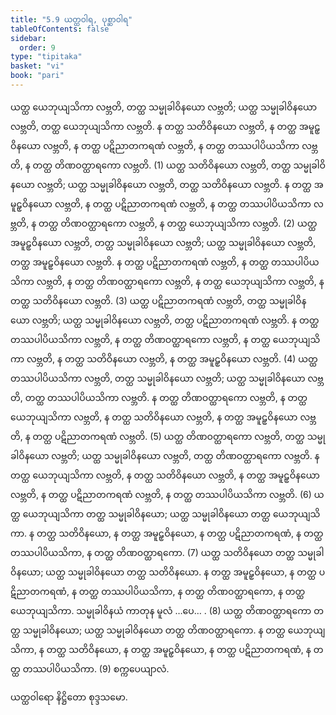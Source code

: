 ```yaml
---
title: "5.9 ယတ္ထဝါရ, ပုစ္ဆာဝါရ"
tableOfContents: false
sidebar:
  order: 9
type: "tipitaka"
basket: "vi"
book: "pari"
---
```



<DynamicBreadcrumb />

<Division number="304" book="pari" e="ch" v="5" p="192">

<Paragraph number="1311" book="pari">
ယတ္ထ ယေဘုယျသိကာ လဗ္ဘတိ, တတ္ထ သမ္မုခါဝိနယော လဗ္ဘတိ; ယတ္ထ သမ္မုခါဝိနယော လဗ္ဘတိ, တတ္ထ ယေဘုယျသိကာ လဗ္ဘတိ. န တတ္ထ သတိဝိနယော လဗ္ဘတိ, န တတ္ထ အမူဠှဝိနယော လဗ္ဘတိ, န တတ္ထ ပဋိညာတကရဏံ လဗ္ဘတိ, န တတ္ထ တဿပါပိယသိကာ လဗ္ဘတိ, န တတ္ထ တိဏဝတ္ထာရကော လဗ္ဘတိ. (1)
</Paragraph>

<Paragraph number="1312" book="pari">
ယတ္ထ သတိဝိနယော လဗ္ဘတိ, တတ္ထ သမ္မုခါဝိနယော လဗ္ဘတိ; ယတ္ထ သမ္မုခါဝိနယော လဗ္ဘတိ, တတ္ထ သတိဝိနယော လဗ္ဘတိ. န တတ္ထ အမူဠှဝိနယော လဗ္ဘတိ, န တတ္ထ ပဋိညာတကရဏံ လဗ္ဘတိ, န တတ္ထ တဿပါပိယသိကာ လဗ္ဘတိ, န တတ္ထ တိဏဝတ္ထာရကော လဗ္ဘတိ, န တတ္ထ ယေဘုယျသိကာ လဗ္ဘတိ. (2)
</Paragraph>

<Paragraph number="1313" book="pari">
ယတ္ထ အမူဠှဝိနယော လဗ္ဘတိ, တတ္ထ သမ္မုခါဝိနယော လဗ္ဘတိ; ယတ္ထ သမ္မုခါဝိနယော လဗ္ဘတိ, တတ္ထ အမူဠှဝိနယော လဗ္ဘတိ. န တတ္ထ ပဋိညာတကရဏံ လဗ္ဘတိ, န တတ္ထ တဿပါပိယသိကာ လဗ္ဘတိ, န တတ္ထ တိဏဝတ္ထာရကော လဗ္ဘတိ, န တတ္ထ ယေဘုယျသိကာ လဗ္ဘတိ, န တတ္ထ သတိဝိနယော လဗ္ဘတိ. (3)
</Paragraph>

<Paragraph number="1314" book="pari">
ယတ္ထ ပဋိညာတကရဏံ လဗ္ဘတိ, တတ္ထ သမ္မုခါဝိနယော လဗ္ဘတိ; ယတ္ထ သမ္မုခါဝိနယော လဗ္ဘတိ, တတ္ထ ပဋိညာတကရဏံ လဗ္ဘတိ. န တတ္ထ တဿပါပိယသိကာ လဗ္ဘတိ, န တတ္ထ တိဏဝတ္ထာရကော လဗ္ဘတိ, န တတ္ထ ယေဘုယျသိကာ လဗ္ဘတိ, န တတ္ထ သတိဝိနယော လဗ္ဘတိ, န တတ္ထ အမူဠှဝိနယော လဗ္ဘတိ. (4)
</Paragraph>

<Paragraph number="1315" book="pari">
ယတ္ထ တဿပါပိယသိကာ လဗ္ဘတိ, တတ္ထ သမ္မုခါဝိနယော လဗ္ဘတိ; ယတ္ထ သမ္မုခါဝိနယော လဗ္ဘတိ, တတ္ထ တဿပါပိယသိကာ လဗ္ဘတိ. န တတ္ထ တိဏဝတ္ထာရကော လဗ္ဘတိ, န တတ္ထ ယေဘုယျသိကာ လဗ္ဘတိ, န တတ္ထ သတိဝိနယော လဗ္ဘတိ, န တတ္ထ အမူဠှဝိနယော လဗ္ဘတိ, န တတ္ထ ပဋိညာတကရဏံ လဗ္ဘတိ. (5)
</Paragraph>

<Paragraph number="1316" book="pari">
ယတ္ထ တိဏဝတ္ထာရကော လဗ္ဘတိ, တတ္ထ သမ္မုခါဝိနယော လဗ္ဘတိ; ယတ္ထ သမ္မုခါဝိနယော လဗ္ဘတိ, တတ္ထ တိဏဝတ္ထာရကော လဗ္ဘတိ. န တတ္ထ ယေဘုယျသိကာ လဗ္ဘတိ, န တတ္ထ သတိဝိနယော လဗ္ဘတိ, န တတ္ထ အမူဠှဝိနယော လဗ္ဘတိ, န တတ္ထ ပဋိညာတကရဏံ လဗ္ဘတိ, န တတ္ထ တဿပါပိယသိကာ လဗ္ဘတိ. (6)
</Paragraph>

<Paragraph number="1317" book="pari">
ယတ္ထ ယေဘုယျသိကာ တတ္ထ သမ္မုခါဝိနယော; ယတ္ထ သမ္မုခါဝိနယော တတ္ထ ယေဘုယျသိကာ. န တတ္ထ သတိဝိနယော, န တတ္ထ အမူဠှဝိနယော, န တတ္ထ ပဋိညာတကရဏံ, န တတ္ထ တဿပါပိယသိကာ, န တတ္ထ တိဏဝတ္ထာရကော. (7)
</Paragraph>

<Paragraph number="1318" book="pari">
ယတ္ထ သတိဝိနယော တတ္ထ သမ္မုခါဝိနယော; ယတ္ထ သမ္မုခါဝိနယော တတ္ထ သတိဝိနယော. န တတ္ထ အမူဠှဝိနယော, န တတ္ထ ပဋိညာတကရဏံ, န တတ္ထ တဿပါပိယသိကာ, န တတ္ထ တိဏဝတ္ထာရကော, န တတ္ထ ယေဘုယျသိကာ. သမ္မုခါဝိနယံ ကာတုန မူလံ …ပေ… . (8)
</Paragraph>

<Paragraph number="1319" book="pari">
ယတ္ထ တိဏဝတ္ထာရကော တတ္ထ သမ္မုခါဝိနယော; ယတ္ထ သမ္မုခါဝိနယော တတ္ထ တိဏဝတ္ထာရကော. န တတ္ထ ယေဘုယျသိကာ, န တတ္ထ သတိဝိနယော, န တတ္ထ အမူဠှဝိနယော, န တတ္ထ ပဋိညာတကရဏံ, န တတ္ထ တဿပါပိယသိကာ. (9)

</Paragraph>
</Division>

<Paragraph number="1320" type="center" book="pari">
စက္ကပေယျာလံ.

  
ယတ္ထဝါရော နိဋ္ဌိတော စုဒ္ဒသမော.
</Paragraph>
